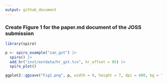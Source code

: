 ```yaml
---
output: github_document
---
```


### Create Figure 1 for the paper.md document of the JOSS submission

```r
library(spiro)

p <- spiro_example("zan_gxt") |>
  spiro() |>
  add_hr("inst/extdata/hr_gxt.tcx", hr_offset = 85) |>
  spiro_plot()

ggplot2::ggsave("Fig1.png", p, width = 9, height = 7, dpi = 600, bg = "white")
```

